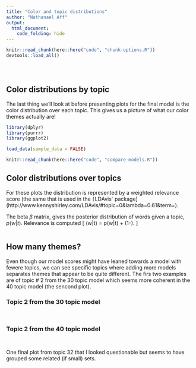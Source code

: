 ```yaml
---
title: "Color and topic distributions"
author: "Nathanael Aff"
output: 
  html_document:
    code_folding: hide
---
```



<!-- The file analysis/chunks.R contains chunks that define default settings
shared across the workflowr files. -->
```r
knitr::read_chunk(here::here("code", "chunk-options.R"))
devtools::load_all()
```

<!-- Update knitr chunk options -->
```r
```

<!-- Insert the date the file was last updated -->
```r
```

<!-- Insert the code version (Git commit SHA1) if Git repository exists and R
 package git2r is installed -->
```r
```

<!-- Add your analysis here -->


## Color distributions by topic

The last thing we'll look at before presenting plots for the final model is the color distribution over each topic. This gives us a picture of what our color themes actually are! 

```r
library(dplyr)
library(purrr)
library(ggplot2)
```

```r
load_data(sample_data = FALSE)
```

```r
knitr::read_chunk(here::here("code", "compare-models.R"))
```

## Color distributions over topics 

For these plots the distribution is represented by a weighted relevance score (the same that is used in the `[`LDAvis` package](http://www.kennyshirley.com/LDAvis/#topic=0&lambda=0.61&term=).
 
The beta $\beta$ matrix, gives the posterior distribution of words given a topic, $p(w|t)$. Relevance is computed
\[ \text{relevance}(w|t) = \lambda \cdot p(w|t) + (1-\lambda)\cdot \frac{p(w|t)}{p(w)}.
\]


```r
```
## How many themes?

Even though our model scores might have leaned towards a model with fewere topics, we can see specific topics where adding more models separates themes that appear to be quite different. The firs two examples are of topic \# 2 from the 30 topic model which seems more coherent in the 40 topic model (the sencond plot). 


### Topic 2 from the 30 topic model

```r
```

```r
```


### Topic 2 from the 40 topic model

```r
```

```r
```

One final plot from topic 32 that I looked questionable but seems to have grouped some related (if small) sets. 

```r
```


```r
```






